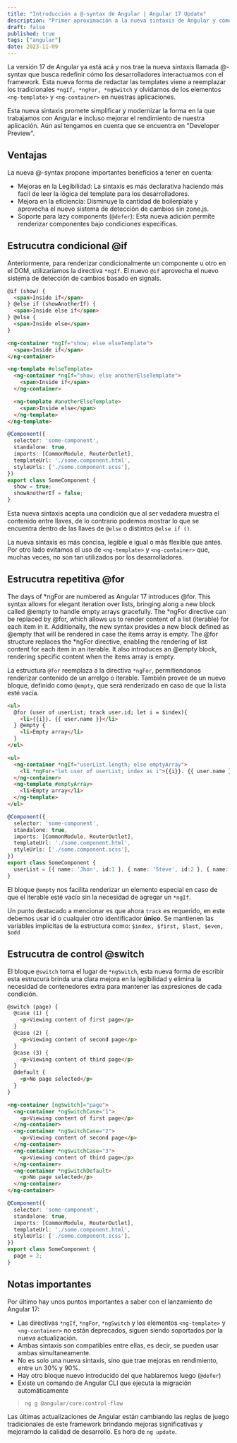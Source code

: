 ---
title: "Introducción a @-syntax de Angular | Angular 17 Update"
description: "Primer aproximación a la nueva sintaxis de Angular y cómo busca transformar la experiencia de desarrollo junto con sus beneficios."
draft: false
published: true
tags: ["angular"]
date: 2023-11-09
---


La versión 17 de Angular ya está acá y nos trae la nueva sintaxis llamada @-syntax que busca redefinir cómo los desarrolladores interactuamos con el framework. Esta nueva forma de redactar las templates viene a reemplazar los tradicionales `*ngIf, *ngFor, *ngSwitch` y olvidarnos de los elementos `<ng-template>` y `<ng-container>` en nuestras aplicaciones.

Esta nueva sintaxis promete simplificar y modernizar la forma en la que trabajamos con Angular e incluso mejorar el rendimiento de nuestra aplicación. Aún así tengamos en cuenta que se encuentra en "Developer Preview".

## Ventajas

La nueva @-syntax propone importantes beneficios a tener en cuenta:

- Mejoras en la Legibilidad: La sintaxis es más declarativa haciendo más facil de leer la lógica del template para los desarrolladores.
- Mejora en la eficiencia: Disminuye la cantidad de boilerplate y aprovecha el nuevo sistema de detección de cambios sin zone.js.
- Soporte para lazy components (`@defer`): Esta nueva adición permite renderizar componentes bajo condiciones especificas.

## Estrucutra condicional @if

Anteriormente, para renderizar condicionalmente un componente u otro en el DOM, utilizaríamos la directiva `*ngIf`. El nuevo `@if` aprovecha el nuevo sistema de detección de cambios basado en signals.

<Tabs>

<TabItem label="@if">

```html
@if (show) {
  <span>Inside if</span>
} @else if (showAnotherIf) {
  <span>Inside else if</span>
} @else {
  <span>Inside else</span>
}
```

</TabItem>

<TabItem label="*ngIf">

```html
<ng-container *ngIf="show; else elseTemplate">
  <span>Inside if</span>
</ng-container>

<ng-template #elseTemplate>
  <ng-container *ngIf="show; else anotherElseTemplate">
    <span>Inside if</span>
  </ng-container>

  <ng-template #anotherElseTemplate>
    <span>Inside else</span>
  </ng-template>
</ng-template>
```

</TabItem>

<TabItem label="component.ts">

```ts
@Component({
  selector: 'some-component',
  standalone: true,
  imports: [CommonModule, RouterOutlet],
  templateUrl: './some.component.html',
  styleUrls: ['./some.component.scss'],
})
export class SomeComponent {
  show = true;
  showAnotherIf = false;
}
```

</TabItem>

</Tabs>

Esta nueva sintaxis acepta una condición que al ser vedadera muestra el contenido entre llaves, de lo contrario podemos mostrar lo que se encuentra dentro de las llaves de `@else` o distintos `@else if ()`.

La nueva sintaxis es más concisa, legible e igual o más flexible que antes. Por otro lado evitamos el uso de `<ng-template>` y `<ng-container>` que, muchas veces, no son tan utilizados por los desarrolladores.

## Estrucutra repetitiva @for

The days of *ngFor are numbered as Angular 17 introduces @for. This syntax allows for elegant iteration over lists, bringing along a new block called @empty to handle empty arrays gracefully.
The *ngFor directive can be replaced by @for, which allows us to render content of a list (iterable) for each item in it. Additionally, the new syntax provides a new block defined as @empty that will be rendered in case the items array is empty.
The @for structure replaces the *ngFor directive, enabling the rendering of list content for each item in an iterable. It also introduces an @empty block, rendering specific content when the items array is empty.

La estructura `@for` reemplaza a la directiva `*ngFor`, permitiendonos renderizar contenido de un arrelgo o iterable. También provee de un nuevo bloque, definido como `@empty`, que será renderizado en caso de que la lista esté vacía.

<Tabs>

<TabItem label="@for">

```html
<ul>
  @for (user of userList; track user.id; let i = $index){
    <li>{{i}}. {{ user.name }}</li>
  } @empty {
    <li>Empty array</li>
  }
</ul>
```

</TabItem>

<TabItem label="*ngFor">

```html
<ul>
  <ng-container *ngIf="userList.length; else emptyArray">
    <li *ngFor="let user of userList; index as i">{{i}}. {{ user.name }}</li>
  </ng-container>
  <ng-template #emptyArray>
    <li>Empty array</li>
  </ng-template>
</ul>
```

</TabItem>

<TabItem label="component.ts">

```ts
@Component({
  selector: 'some-component',
  standalone: true,
  imports: [CommonModule, RouterOutlet],
  templateUrl: './some.component.html',
  styleUrls: ['./some.component.scss'],
})
export class SomeComponent {
  userList = [{ name: 'Jhon', id:1 }, { name: 'Steve', id:2 }, { name: 'Alex', id:3 }];
}
```

</TabItem>

</Tabs>

El bloque `@empty` nos facilita renderizar un elemento especial en caso de que el iterable esté vacío sin la necesidad de agregar un `*ngIf`.

Un punto destacado a mencionar es que ahora `track` es requerido, en este debemos usar id o cualquier otro identificador **único**. Se mantienen las variables implícitas de la estructura como: `$index, $first, $last, $even, $odd`

## Estrucutra de control @switch

El bloque `@switch` toma el lugar de `*ngSwitch`, esta nueva forma de escribir esta estrucura brinda una clara mejora en la legibilidad y elimina la necesidad de contenedores extra para mantener las expresiones de cada condición.

<Tabs>

<TabItem label="@switch">

```html
@switch (page) {
  @case (1) {
    <p>Viewing content of first page</p>
  }
  @case (2) {
    <p>Viewing content of second page</p>
  }
  @case (3) {
    <p>Viewing content of third page</p>
  }
  @default {
    <p>No page selected</p>
  }
}
```

</TabItem>

<TabItem label="*ngSwitch">

```html
<ng-container [ngSwitch]="page">
  <ng-container *ngSwitchCase="1">
    <p>Viewing content of first page</p>
  </ng-container>
  <ng-container *ngSwitchCase="2">
    <p>Viewing content of second page</p>
  </ng-container>
  <ng-container *ngSwitchCase="3">
    <p>Viewing content of third page</p>
  </ng-container>
  <ng-container *ngSwitchDefault>
    <p>No page selected</p>
  </ng-container>
</ng-container>
```

</TabItem>

<TabItem label="component.ts">

```ts
@Component({
  selector: 'some-component',
  standalone: true,
  imports: [CommonModule, RouterOutlet],
  templateUrl: './some.component.html',
  styleUrls: ['./some.component.scss'],
})
export class SomeComponent {
  page = 2;
}
```

</TabItem>

</Tabs>

## Notas importantes

Por último hay unos puntos importantes a saber con el lanzamiento de Angular 17:

- Las directivas `*ngIf`, `*ngFor`, `*ngSwitch` y los elementos `<ng-template>` y `<ng-container>` no están deprecados, siguen siendo soportados por la nueva actualización.
- Ambas sintaxis son compatibles entre ellas, es decir, se pueden usar ambas simultaneamente.
- No es solo una nueva sintaxis, sino que trae mejoras en rendimiento, entre un 30% y 90%.
- Hay otro bloque nuevo introducido del que hablaremos luego (`@defer`)
- Existe un comando de Angular CLI que ejecuta la migración automáticamente 
> ```
> ng g @angular/core:control-flow
> ```

Las últimas actualizaciones de Angular están cambiando las reglas de juego tradicionales de este framework brindando mejoras significativas y mejorarndo la calidad de desarrollo. Es hora de `ng update`.
